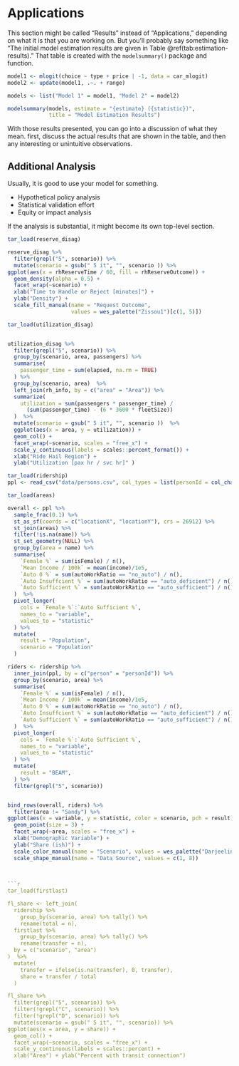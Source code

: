 # Applications

This section might be called "Results" instead of "Applications," depending
on what it is that you are working on. But you'll probably say something like 
"The initial model estimation results are given in Table \@ref(tab:estimation-results)."
That table is created with the `modelsummary()` package and function.

```r
model1 <- mlogit(choice ~ type + price | -1, data = car_mlogit)
model2 <- update(model1, .~. + range)

models <- list("Model 1" = model1, "Model 2" = model2)
```


```r
modelsummary(models, estimate = "{estimate} ({statistic})",
             title = "Model Estimation Results")
```

With those results presented, you can go into a discussion of what they mean.
first, discuss the actual results that are shown in the table, and then any 
interesting or unintuitive observations.

## Additional Analysis

Usually, it is good to use your model for something.

  - Hypothetical policy analysis
  - Statistical validation effort
  - Equity or impact analysis
  
If the analysis is substantial, it might become its own top-level section.


```r
tar_load(reserve_disag)

reserve_disag %>%
  filter(grepl("5", scenario)) %>%
  mutate(scenario = gsub(" 5 it", "", scenario )) %>%
ggplot(aes(x = rhReserveTime / 60, fill = rhReserveOutcome)) + 
  geom_density(alpha = 0.5) + 
  facet_wrap(~scenario) + 
  xlab("Time to Handle or Reject [minutes]") +
  ylab("Density") + 
  scale_fill_manual(name = "Request Outcome", 
                    values = wes_palette("Zissou1")[c(1, 5)])
```


```r
tar_load(utilization_disag)


utilization_disag %>%
  filter(grepl("5", scenario)) %>%
  group_by(scenario, area, passengers) %>%
  summarise(
    passenger_time = sum(elapsed, na.rm = TRUE)
  ) %>%
  group_by(scenario, area)  %>%
  left_join(rh_info, by = c("area" = "Area")) %>%
  summarize(
    utilization = sum(passengers * passenger_time) / 
      (sum(passenger_time) - (6 * 3600 * fleetSize))
  )  %>%
  mutate(scenario = gsub(" 5 it", "", scenario ))  %>%
  ggplot(aes(x = area, y = utilization)) + 
  geom_col() + 
  facet_wrap(~scenario, scales = "free_x") + 
  scale_y_continuous(labels = scales::percent_format()) + 
  xlab("Ride Hail Region") + 
  ylab("Utilization [pax hr / svc hr]" )
```


```r
tar_load(ridership)
ppl <- read_csv("data/persons.csv", col_types = list(personId = col_character()))

tar_load(areas)

overall <- ppl %>%
  sample_frac(0.1) %>%
  st_as_sf(coords = c("locationX", "locationY"), crs = 26912) %>%
  st_join(areas) %>%
  filter(!is.na(name)) %>%
  st_set_geometry(NULL) %>%
  group_by(area = name) %>% 
  summarise(
    `Female %` = sum(isFemale) / n(),
    `Mean Income / 100k` = mean(income)/1e5,
    `Auto 0 %` = sum(autoWorkRatio == "no_auto") / n(),
    `Auto Insuffcient %` = sum(autoWorkRatio == "auto_deficient") / n(),
    `Auto Sufficient %` = sum(autoWorkRatio == "auto_sufficient") / n()
  )  %>%
  pivot_longer(
    cols = `Female %`:`Auto Sufficient %`,
    names_to = "variable",
    values_to = "statistic"
  ) %>%
  mutate(
    result = "Population",
    scenario = "Population"
  )

riders <- ridership %>%
  inner_join(ppl, by = c("person" = "personId")) %>%
  group_by(scenario, area) %>%
  summarise(
    `Female %` = sum(isFemale) / n(),
    `Mean Income / 100k` = mean(income)/1e5,
    `Auto 0 %` = sum(autoWorkRatio == "no_auto") / n(),
    `Auto Insuffcient %` = sum(autoWorkRatio == "auto_deficient") / n(),
    `Auto Sufficient %` = sum(autoWorkRatio == "auto_sufficient") / n()
  )  %>%
  pivot_longer(
    cols = `Female %`:`Auto Sufficient %`,
    names_to = "variable",
    values_to = "statistic"
  ) %>%
  mutate(
    result = "BEAM",
  ) %>%
  filter(grepl("5", scenario))


bind_rows(overall, riders) %>%
  filter(area != "Sandy") %>%
ggplot(aes(x = variable, y = statistic, color = scenario, pch = result)) + 
  geom_point(size = 3) +
  facet_wrap(~area, scales = "free_x") + 
  xlab("Demographic Variable") + 
  ylab("Share (ish)") + 
  scale_color_manual(name = "Scenario", values = wes_palette("Darjeeling1", 5)) + 
  scale_shape_manual(name = "Data Source", values = c(1, 8))
  
  

```r
tar_load(firstlast) 

fl_share <- left_join(
  ridership %>% 
    group_by(scenario, area) %>% tally() %>%
    rename(total = n),
  firstlast %>% 
    group_by(scenario, area) %>% tally() %>%
    rename(transfer = n),
  by = c("scenario", "area")
)  %>%
  mutate(
    transfer = ifelse(is.na(transfer), 0, transfer),
    share = transfer / total 
  )

fl_share %>%
  filter(grepl("5", scenario)) %>%
  filter(!grepl("C", scenario)) %>%
  filter(!grepl("D", scenario)) %>%
  mutate(scenario = gsub(" 5 it", "", scenario)) %>%
ggplot(aes(x = area, y = share)) +
  geom_col() +
  facet_wrap(~scenario, scales = "free_x") + 
  scale_y_continuous(labels = scales::percent) + 
  xlab("Area") + ylab("Percent with transit connection")

```

